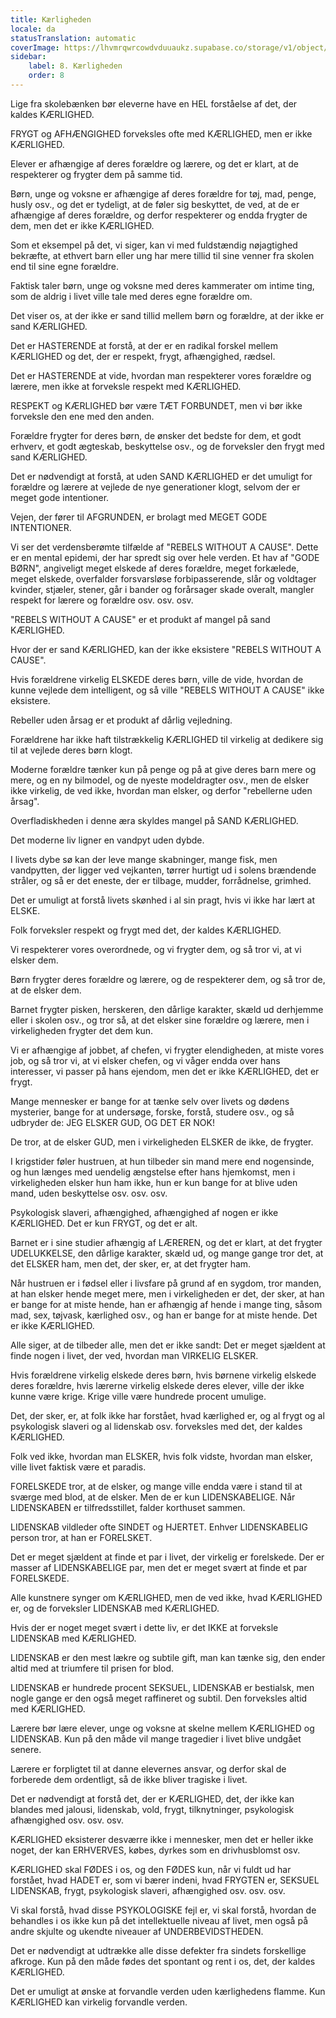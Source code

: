 ```yaml
---
title: Kærligheden
locale: da
statusTranslation: automatic
coverImage: https://lhvmrqwrcowdvduuaukz.supabase.co/storage/v1/object/public/strapi-uploads/small_cover-educacion-fundamental.webp-2d51a7828a2b1309555be27f7e2a61a0.webp
sidebar:
    label: 8. Kærligheden
    order: 8
---
```

Lige fra skolebænken bør eleverne have en HEL forståelse af det, der kaldes KÆRLIGHED.

FRYGT og AFHÆNGIGHED forveksles ofte med KÆRLIGHED, men er ikke KÆRLIGHED.

Elever er afhængige af deres forældre og lærere, og det er klart, at de respekterer og frygter dem på samme tid.

Børn, unge og voksne er afhængige af deres forældre for tøj, mad, penge, husly osv., og det er tydeligt, at de føler sig beskyttet, de ved, at de er afhængige af deres forældre, og derfor respekterer og endda frygter de dem, men det er ikke KÆRLIGHED.

Som et eksempel på det, vi siger, kan vi med fuldstændig nøjagtighed bekræfte, at ethvert barn eller ung har mere tillid til sine venner fra skolen end til sine egne forældre.

Faktisk taler børn, unge og voksne med deres kammerater om intime ting, som de aldrig i livet ville tale med deres egne forældre om.

Det viser os, at der ikke er sand tillid mellem børn og forældre, at der ikke er sand KÆRLIGHED.

Det er HASTERENDE at forstå, at der er en radikal forskel mellem KÆRLIGHED og det, der er respekt, frygt, afhængighed, rædsel.

Det er HASTERENDE at vide, hvordan man respekterer vores forældre og lærere, men ikke at forveksle respekt med KÆRLIGHED.

RESPEKT og KÆRLIGHED bør være TÆT FORBUNDET, men vi bør ikke forveksle den ene med den anden.

Forældre frygter for deres børn, de ønsker det bedste for dem, et godt erhverv, et godt ægteskab, beskyttelse osv., og de forveksler den frygt med sand KÆRLIGHED.

Det er nødvendigt at forstå, at uden SAND KÆRLIGHED er det umuligt for forældre og lærere at vejlede de nye generationer klogt, selvom der er meget gode intentioner.

Vejen, der fører til AFGRUNDEN, er brolagt med MEGET GODE INTENTIONER.

Vi ser det verdensberømte tilfælde af "REBELS WITHOUT A CAUSE". Dette er en mental epidemi, der har spredt sig over hele verden. Et hav af "GODE BØRN", angiveligt meget elskede af deres forældre, meget forkælede, meget elskede, overfalder forsvarsløse forbipasserende, slår og voldtager kvinder, stjæler, stener, går i bander og forårsager skade overalt, mangler respekt for lærere og forældre osv. osv. osv.

"REBELS WITHOUT A CAUSE" er et produkt af mangel på sand KÆRLIGHED.

Hvor der er sand KÆRLIGHED, kan der ikke eksistere "REBELS WITHOUT A CAUSE".

Hvis forældrene virkelig ELSKEDE deres børn, ville de vide, hvordan de kunne vejlede dem intelligent, og så ville "REBELS WITHOUT A CAUSE" ikke eksistere.

Rebeller uden årsag er et produkt af dårlig vejledning.

Forældrene har ikke haft tilstrækkelig KÆRLIGHED til virkelig at dedikere sig til at vejlede deres børn klogt.

Moderne forældre tænker kun på penge og på at give deres barn mere og mere, og en ny bilmodel, og de nyeste modeldragter osv., men de elsker ikke virkelig, de ved ikke, hvordan man elsker, og derfor "rebellerne uden årsag".

Overfladiskheden i denne æra skyldes mangel på SAND KÆRLIGHED.

Det moderne liv ligner en vandpyt uden dybde.

I livets dybe sø kan der leve mange skabninger, mange fisk, men vandpytten, der ligger ved vejkanten, tørrer hurtigt ud i solens brændende stråler, og så er det eneste, der er tilbage, mudder, forrådnelse, grimhed.

Det er umuligt at forstå livets skønhed i al sin pragt, hvis vi ikke har lært at ELSKE.

Folk forveksler respekt og frygt med det, der kaldes KÆRLIGHED.

Vi respekterer vores overordnede, og vi frygter dem, og så tror vi, at vi elsker dem.

Børn frygter deres forældre og lærere, og de respekterer dem, og så tror de, at de elsker dem.

Barnet frygter pisken, herskeren, den dårlige karakter, skæld ud derhjemme eller i skolen osv., og tror så, at det elsker sine forældre og lærere, men i virkeligheden frygter det dem kun.

Vi er afhængige af jobbet, af chefen, vi frygter elendigheden, at miste vores job, og så tror vi, at vi elsker chefen, og vi våger endda over hans interesser, vi passer på hans ejendom, men det er ikke KÆRLIGHED, det er frygt.

Mange mennesker er bange for at tænke selv over livets og dødens mysterier, bange for at undersøge, forske, forstå, studere osv., og så udbryder de: JEG ELSKER GUD, OG DET ER NOK!

De tror, at de elsker GUD, men i virkeligheden ELSKER de ikke, de frygter.

I krigstider føler hustruen, at hun tilbeder sin mand mere end nogensinde, og hun længes med uendelig ængstelse efter hans hjemkomst, men i virkeligheden elsker hun ham ikke, hun er kun bange for at blive uden mand, uden beskyttelse osv. osv. osv.

Psykologisk slaveri, afhængighed, afhængighed af nogen er ikke KÆRLIGHED. Det er kun FRYGT, og det er alt.

Barnet er i sine studier afhængig af LÆREREN, og det er klart, at det frygter UDELUKKELSE, den dårlige karakter, skæld ud, og mange gange tror det, at det ELSKER ham, men det, der sker, er, at det frygter ham.

Når hustruen er i fødsel eller i livsfare på grund af en sygdom, tror manden, at han elsker hende meget mere, men i virkeligheden er det, der sker, at han er bange for at miste hende, han er afhængig af hende i mange ting, såsom mad, sex, tøjvask, kærlighed osv., og han er bange for at miste hende. Det er ikke KÆRLIGHED.

Alle siger, at de tilbeder alle, men det er ikke sandt: Det er meget sjældent at finde nogen i livet, der ved, hvordan man VIRKELIG ELSKER.

Hvis forældrene virkelig elskede deres børn, hvis børnene virkelig elskede deres forældre, hvis lærerne virkelig elskede deres elever, ville der ikke kunne være krige. Krige ville være hundrede procent umulige.

Det, der sker, er, at folk ikke har forstået, hvad kærlighed er, og al frygt og al psykologisk slaveri og al lidenskab osv. forveksles med det, der kaldes KÆRLIGHED.

Folk ved ikke, hvordan man ELSKER, hvis folk vidste, hvordan man elsker, ville livet faktisk være et paradis.

FORELSKEDE tror, at de elsker, og mange ville endda være i stand til at sværge med blod, at de elsker. Men de er kun LIDENSKABELIGE. Når LIDENSKABEN er tilfredsstillet, falder korthuset sammen.

LIDENSKAB vildleder ofte SINDET og HJERTET. Enhver LIDENSKABELIG person tror, at han er FORELSKET.

Det er meget sjældent at finde et par i livet, der virkelig er forelskede. Der er masser af LIDENSKABELIGE par, men det er meget svært at finde et par FORELSKEDE.

Alle kunstnere synger om KÆRLIGHED, men de ved ikke, hvad KÆRLIGHED er, og de forveksler LIDENSKAB med KÆRLIGHED.

Hvis der er noget meget svært i dette liv, er det IKKE at forveksle LIDENSKAB med KÆRLIGHED.

LIDENSKAB er den mest lækre og subtile gift, man kan tænke sig, den ender altid med at triumfere til prisen for blod.

LIDENSKAB er hundrede procent SEKSUEL, LIDENSKAB er bestialsk, men nogle gange er den også meget raffineret og subtil. Den forveksles altid med KÆRLIGHED.

Lærere bør lære elever, unge og voksne at skelne mellem KÆRLIGHED og LIDENSKAB. Kun på den måde vil mange tragedier i livet blive undgået senere.

Lærere er forpligtet til at danne elevernes ansvar, og derfor skal de forberede dem ordentligt, så de ikke bliver tragiske i livet.

Det er nødvendigt at forstå det, der er KÆRLIGHED, det, der ikke kan blandes med jalousi, lidenskab, vold, frygt, tilknytninger, psykologisk afhængighed osv. osv. osv.

KÆRLIGHED eksisterer desværre ikke i mennesker, men det er heller ikke noget, der kan ERHVERVES, købes, dyrkes som en drivhusblomst osv.

KÆRLIGHED skal FØDES i os, og den FØDES kun, når vi fuldt ud har forstået, hvad HADET er, som vi bærer indeni, hvad FRYGTEN er, SEKSUEL LIDENSKAB, frygt, psykologisk slaveri, afhængighed osv. osv. osv.

Vi skal forstå, hvad disse PSYKOLOGISKE fejl er, vi skal forstå, hvordan de behandles i os ikke kun på det intellektuelle niveau af livet, men også på andre skjulte og ukendte niveauer af UNDERBEVIDSTHEDEN.

Det er nødvendigt at udtrække alle disse defekter fra sindets forskellige afkroge. Kun på den måde fødes det spontant og rent i os, det, der kaldes KÆRLIGHED.

Det er umuligt at ønske at forvandle verden uden kærlighedens flamme. Kun KÆRLIGHED kan virkelig forvandle verden.


